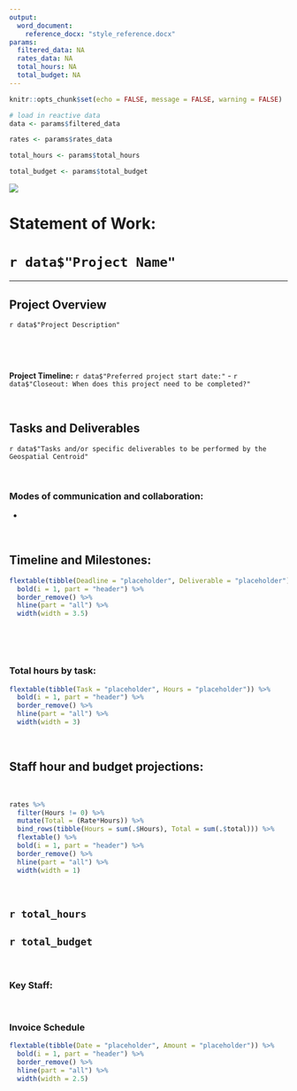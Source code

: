 ```yaml
---
output:
  word_document:
    reference_docx: "style_reference.docx"
params:
  filtered_data: NA
  rates_data: NA
  total_hours: NA
  total_budget: NA
---
```


```r
knitr::opts_chunk$set(echo = FALSE, message = FALSE, warning = FALSE)
```

```r
# load in reactive data
data <- params$filtered_data

rates <- params$rates_data

total_hours <- params$total_hours

total_budget <- params$total_budget
```

![](CSU-Signature.png)

# Statement of Work:

# `r data$"Project Name"`

------------------------------------------------------------------------

## **Project Overview**

`r data$"Project Description"`

<br>

<br>

**Project Timeline:** `r data$"Preferred project start date:"` - `r data$"Closeout: When does this project need to be completed?"`

<br>

## **Tasks and Deliverables** <!-- should we ask users to input this information with bullet points in form? --> 

`r data$"Tasks and/or specific deliverables to be performed by the Geospatial Centroid"`

<br>

### **Modes of communication and collaboration**:

-   

<br>

## **Timeline and Milestones:**

```r
flextable(tibble(Deadline = "placeholder", Deliverable = "placeholder")) %>% 
  bold(i = 1, part = "header") %>% 
  border_remove() %>% 
  hline(part = "all") %>% 
  width(width = 3.5)
```

<br>

<br>

### Total hours by task:

```r
flextable(tibble(Task = "placeholder", Hours = "placeholder")) %>% 
  bold(i = 1, part = "header") %>% 
  border_remove() %>% 
  hline(part = "all") %>% 
  width(width = 3)
```

<br>

## **Staff hour and budget projections:**

<br>

```r
rates %>% 
  filter(Hours != 0) %>% 
  mutate(Total = (Rate*Hours)) %>% 
  bind_rows(tibble(Hours = sum(.$Hours), Total = sum(.$total))) %>% 
  flextable() %>% 
  bold(i = 1, part = "header") %>% 
  border_remove() %>% 
  hline(part = "all") %>% 
  width(width = 1)
```

<br>

## **`r total_hours`**

## **`r total_budget`**

<br>

### **Key Staff:**

<br>

### **Invoice Schedule**

```r
flextable(tibble(Date = "placeholder", Amount = "placeholder")) %>% 
  bold(i = 1, part = "header") %>% 
  border_remove() %>% 
  hline(part = "all") %>% 
  width(width = 2.5)
```
